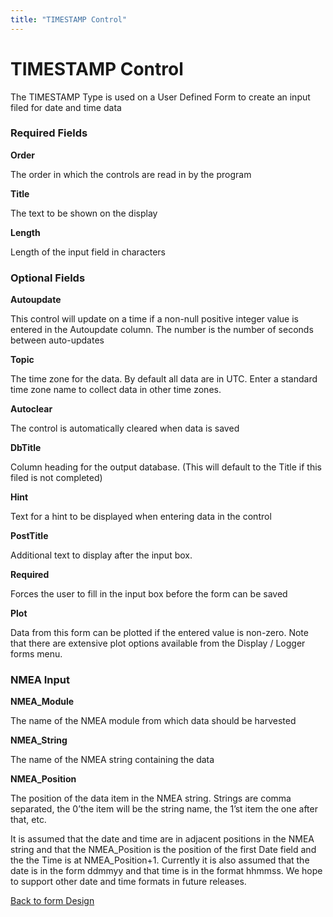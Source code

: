 ```yaml
---
title: "TIMESTAMP Control"
---
```

TIMESTAMP Control
=================

The TIMESTAMP Type is used on a User Defined Form to create an input filed for date and time data

### Required Fields

**Order**

The order in which the controls are read in by the program

**Title**

The text to be shown on the display

**Length**

Length of the input field in characters

### Optional Fields

**Autoupdate**

This control will update on a time if a non-null positive integer value is entered in the Autoupdate column. The number is the number of seconds between auto-updates

**Topic**

The time zone for the data. By default all data are in UTC. Enter a standard time zone name to collect data in other time zones.

**Autoclear**

The control is automatically cleared when data is saved

**DbTitle**

Column heading for the output database. (This will default to the Title if this filed is not completed)

**Hint**

Text for a hint to be displayed when entering data in the control

**PostTitle**

Additional text to display after the input box.

**Required**

Forces the user to fill in the input box before the form can be saved

**Plot**

Data from this form can be plotted if the entered value is non-zero. Note that there are extensive plot options available from the Display / Logger forms menu.

  
  

### NMEA Input

**NMEA\_Module**

The name of the NMEA module from which data should be harvested

**NMEA\_String**

The name of the NMEA string containing the data

**NMEA\_Position**

The position of the data item in the NMEA string. Strings are comma separated, the 0'the item will be the string name, the 1'st item the one after that, etc.

It is assumed that the date and time are in adjacent positions in the NMEA string and that the NMEA\_Position is the position of the first Date field and the the Time is at NMEA\_Position+1. Currently it is also assumed that the date is in the form ddmmyy and that time is in the format hhmmss. We hope to support other date and time formats in future releases.

  
  

[Back to form Design](./designingForms.html)